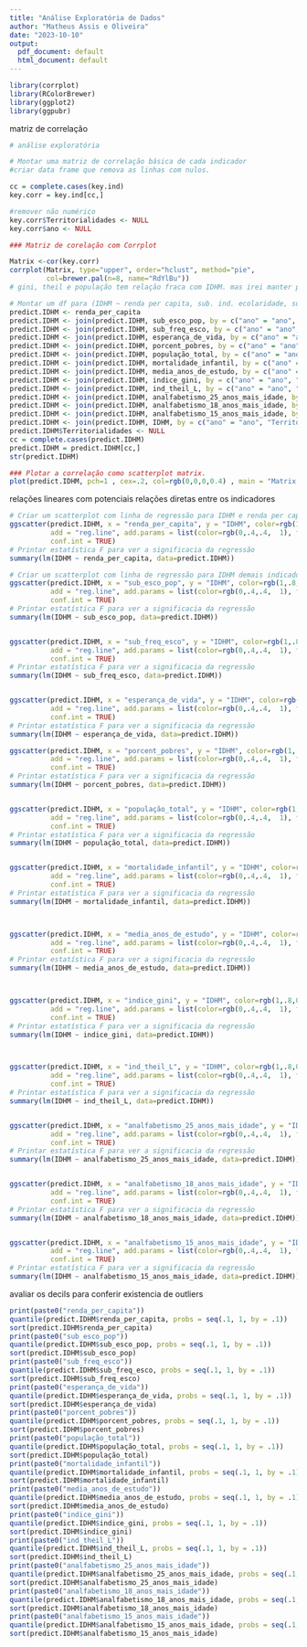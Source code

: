 ---
title: "Análise Exploratória de Dados"
author: "Matheus Assis e Oliveira"
date: "2023-10-10"
output:
  pdf_document: default
  html_document: default
---

```{r carregar os pacotes, echo = TRUE}
library(corrplot)
library(RColorBrewer)
library(ggplot2)
library(ggpubr)
```

matriz de correlação

```{r matriz de correlações, echo=TRUE}
# análise exploratória

# Montar uma matriz de correlação básica de cada indicador
#criar data frame que remova as linhas com nulos.

cc = complete.cases(key.ind)
key.corr = key.ind[cc,]

#remover não numérico
key.corr$Territorialidades <- NULL
key.corr$ano <- NULL

### Matriz de corelação com Corrplot

Matrix <-cor(key.corr)
corrplot(Matrix, type="upper", order="hclust", method="pie",
         col=brewer.pal(n=8, name="RdYlBu"))
# gini, theil e população tem relação fraca com IDHM. mas irei manter para análise
```



```{r montar data frame para regressões, echo=TRUE}
# Montar um df para (IDHM ~ renda per capita, sub. ind. ecolaridade, sub. nd. frequencia escolar e esperança de vida.)
predict.IDHM <- renda_per_capita
predict.IDHM <- join(predict.IDHM, sub_esco_pop, by = c("ano" = "ano", "Territorialidades" = "Territorialidades"))
predict.IDHM <- join(predict.IDHM, sub_freq_esco, by = c("ano" = "ano", "Territorialidades" = "Territorialidades"))
predict.IDHM <- join(predict.IDHM, esperança_de_vida, by = c("ano" = "ano", "Territorialidades" = "Territorialidades"))
predict.IDHM <- join(predict.IDHM, porcent_pobres, by = c("ano" = "ano", "Territorialidades" = "Territorialidades"))
predict.IDHM <- join(predict.IDHM, população_total, by = c("ano" = "ano", "Territorialidades" = "Territorialidades"))
predict.IDHM <- join(predict.IDHM, mortalidade_infantil, by = c("ano" = "ano", "Territorialidades" = "Territorialidades"))
predict.IDHM <- join(predict.IDHM, media_anos_de_estudo, by = c("ano" = "ano", "Territorialidades" = "Territorialidades"))
predict.IDHM <- join(predict.IDHM, indice_gini, by = c("ano" = "ano", "Territorialidades" = "Territorialidades"))
predict.IDHM <- join(predict.IDHM, ind_theil_L, by = c("ano" = "ano", "Territorialidades" = "Territorialidades"))
predict.IDHM <- join(predict.IDHM, analfabetismo_25_anos_mais_idade, by = c("ano" = "ano", "Territorialidades" = "Territorialidades"))
predict.IDHM <- join(predict.IDHM, analfabetismo_18_anos_mais_idade, by = c("ano" = "ano", "Territorialidades" = "Territorialidades"))
predict.IDHM <- join(predict.IDHM, analfabetismo_15_anos_mais_idade, by = c("ano" = "ano", "Territorialidades" = "Territorialidades"))
predict.IDHM <- join(predict.IDHM, IDHM, by = c("ano" = "ano", "Territorialidades" = "Territorialidades"))
predict.IDHM$Territorialidades <- NULL 
cc = complete.cases(predict.IDHM)
predict.IDHM = predict.IDHM[cc,]
str(predict.IDHM)
```


```{r scatterplot, echo = TRUE}
### Plotar a correlação como scatterplot matrix.
plot(predict.IDHM, pch=1 , cex=.2, col=rgb(0,0,0,0.4) , main = "Matrix Scatterplot of Variables with Strong Correlation to HDI")

```

 relações lineares com potenciais relações diretas entre os indicadores

````{r scatterplot com linha de regressão e os resultados, echo = TRUE}
# Criar um scatterplot com linha de regressão para IDHM e renda per capita
ggscatter(predict.IDHM, x = "renda_per_capita", y = "IDHM", color=rgb(1,.8,0,.3),pch=1,
          add = "reg.line", add.params = list(color=rgb(0,.4,.4,  1), fill = "light gray"),
          conf.int = TRUE)
# Printar estatística F para ver a significacia da regressão
summary(lm(IDHM ~ renda_per_capita, data=predict.IDHM))

# Criar um scatterplot com linha de regressão para IDHM demais indicadores
ggscatter(predict.IDHM, x = "sub_esco_pop", y = "IDHM", color=rgb(1,.8,0,.3),pch=1,
          add = "reg.line", add.params = list(color=rgb(0,.4,.4,  1), fill = "light gray"),
          conf.int = TRUE)
# Printar estatística F para ver a significacia da regressão
summary(lm(IDHM ~ sub_esco_pop, data=predict.IDHM))


ggscatter(predict.IDHM, x = "sub_freq_esco", y = "IDHM", color=rgb(1,.8,0,.3),pch=1,
          add = "reg.line", add.params = list(color=rgb(0,.4,.4,  1), fill = "light gray"),
          conf.int = TRUE)
# Printar estatística F para ver a significacia da regressão
summary(lm(IDHM ~ sub_freq_esco, data=predict.IDHM))


ggscatter(predict.IDHM, x = "esperança_de_vida", y = "IDHM", color=rgb(1,.8,0,.3),pch=1,
          add = "reg.line", add.params = list(color=rgb(0,.4,.4,  1), fill = "light gray"),
          conf.int = TRUE)
# Printar estatística F para ver a significacia da regressão
summary(lm(IDHM ~ esperança_de_vida, data=predict.IDHM))

ggscatter(predict.IDHM, x = "porcent_pobres", y = "IDHM", color=rgb(1,.8,0,.3),pch=1,
          add = "reg.line", add.params = list(color=rgb(0,.4,.4,  1), fill = "light gray"),
          conf.int = TRUE)
# Printar estatística F para ver a significacia da regressão
summary(lm(IDHM ~ porcent_pobres, data=predict.IDHM))


ggscatter(predict.IDHM, x = "população_total", y = "IDHM", color=rgb(1,.8,0,.3),pch=1,
          add = "reg.line", add.params = list(color=rgb(0,.4,.4,  1), fill = "light gray"),
          conf.int = TRUE)
# Printar estatística F para ver a significacia da regressão
summary(lm(IDHM ~ população_total, data=predict.IDHM))


ggscatter(predict.IDHM, x = "mortalidade_infantil", y = "IDHM", color=rgb(1,.8,0,.3),pch=1,
          add = "reg.line", add.params = list(color=rgb(0,.4,.4,  1), fill = "light gray"),
          conf.int = TRUE)
# Printar estatística F para ver a significacia da regressão
summary(lm(IDHM ~ mortalidade_infantil, data=predict.IDHM))



ggscatter(predict.IDHM, x = "media_anos_de_estudo", y = "IDHM", color=rgb(1,.8,0,.3),pch=1,
          add = "reg.line", add.params = list(color=rgb(0,.4,.4,  1), fill = "light gray"),
          conf.int = TRUE)
# Printar estatística F para ver a significacia da regressão
summary(lm(IDHM ~ media_anos_de_estudo, data=predict.IDHM))



ggscatter(predict.IDHM, x = "indice_gini", y = "IDHM", color=rgb(1,.8,0,.3),pch=1,
          add = "reg.line", add.params = list(color=rgb(0,.4,.4,  1), fill = "light gray"),
          conf.int = TRUE)
# Printar estatística F para ver a significacia da regressão
summary(lm(IDHM ~ indice_gini, data=predict.IDHM))



ggscatter(predict.IDHM, x = "ind_theil_L", y = "IDHM", color=rgb(1,.8,0,.3),pch=1,
          add = "reg.line", add.params = list(color=rgb(0,.4,.4,  1), fill = "light gray"),
          conf.int = TRUE)
# Printar estatística F para ver a significacia da regressão
summary(lm(IDHM ~ ind_theil_L, data=predict.IDHM))


ggscatter(predict.IDHM, x = "analfabetismo_25_anos_mais_idade", y = "IDHM", color=rgb(1,.8,0,.3),pch=1,
          add = "reg.line", add.params = list(color=rgb(0,.4,.4,  1), fill = "light gray"),
          conf.int = TRUE)
# Printar estatística F para ver a significacia da regressão
summary(lm(IDHM ~ analfabetismo_25_anos_mais_idade, data=predict.IDHM))


ggscatter(predict.IDHM, x = "analfabetismo_18_anos_mais_idade", y = "IDHM", color=rgb(1,.8,0,.3),pch=1,
          add = "reg.line", add.params = list(color=rgb(0,.4,.4,  1), fill = "light gray"),
          conf.int = TRUE)
# Printar estatística F para ver a significacia da regressão
summary(lm(IDHM ~ analfabetismo_18_anos_mais_idade, data=predict.IDHM))


ggscatter(predict.IDHM, x = "analfabetismo_15_anos_mais_idade", y = "IDHM", color=rgb(1,.8,0,.3),pch=1,
          add = "reg.line", add.params = list(color=rgb(0,.4,.4,  1), fill = "light gray"),
          conf.int = TRUE)
# Printar estatística F para ver a significacia da regressão
summary(lm(IDHM ~ analfabetismo_15_anos_mais_idade, data=predict.IDHM))

````
avaliar os decils para conferir existencia de outliers

````{r decils, echo = TRUE }
print(paste0("renda_per_capita"))
quantile(predict.IDHM$renda_per_capita, probs = seq(.1, 1, by = .1))
sort(predict.IDHM$renda_per_capita)
print(paste0("sub_esco_pop"))
quantile(predict.IDHM$sub_esco_pop, probs = seq(.1, 1, by = .1))
sort(predict.IDHM$sub_esco_pop)
print(paste0("sub_freq_esco"))
quantile(predict.IDHM$sub_freq_esco, probs = seq(.1, 1, by = .1))
sort(predict.IDHM$sub_freq_esco)
print(paste0("esperança_de_vida"))
quantile(predict.IDHM$esperança_de_vida, probs = seq(.1, 1, by = .1))
sort(predict.IDHM$esperança_de_vida)
print(paste0("porcent_pobres"))
quantile(predict.IDHM$porcent_pobres, probs = seq(.1, 1, by = .1))
sort(predict.IDHM$porcent_pobres)
print(paste0("população_total"))
quantile(predict.IDHM$população_total, probs = seq(.1, 1, by = .1))
sort(predict.IDHM$população_total)
print(paste0("mortalidade_infantil"))
quantile(predict.IDHM$mortalidade_infantil, probs = seq(.1, 1, by = .1))
sort(predict.IDHM$mortalidade_infantil)
print(paste0("media_anos_de_estudo"))
quantile(predict.IDHM$media_anos_de_estudo, probs = seq(.1, 1, by = .1))
sort(predict.IDHM$media_anos_de_estudo)
print(paste0("indice_gini"))
quantile(predict.IDHM$indice_gini, probs = seq(.1, 1, by = .1))
sort(predict.IDHM$indice_gini)
print(paste0("ind_theil_L"))
quantile(predict.IDHM$ind_theil_L, probs = seq(.1, 1, by = .1))
sort(predict.IDHM$ind_theil_L)
print(paste0("analfabetismo_25_anos_mais_idade"))
quantile(predict.IDHM$analfabetismo_25_anos_mais_idade, probs = seq(.1, 1, by = .1))
sort(predict.IDHM$analfabetismo_25_anos_mais_idade)
print(paste0("analfabetismo_18_anos_mais_idade"))
quantile(predict.IDHM$analfabetismo_18_anos_mais_idade, probs = seq(.1, 1, by = .1))
sort(predict.IDHM$analfabetismo_18_anos_mais_idade)
print(paste0("analfabetismo_15_anos_mais_idade"))
quantile(predict.IDHM$analfabetismo_15_anos_mais_idade, probs = seq(.1, 1, by = .1))
sort(predict.IDHM$analfabetismo_15_anos_mais_idade)
````



